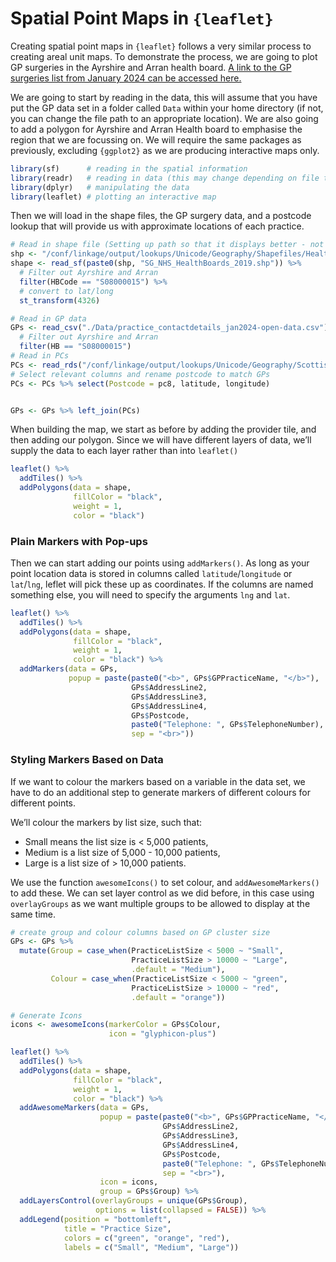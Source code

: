 # Spatial Point Maps in `{leaflet}`

Creating spatial point maps in `{leaflet}` follows a very similar process to creating areal unit maps. To demonstrate the process, we are going to plot GP surgeries in the Ayrshire and Arran health board. [A link to the GP surgeries list from January 2024 can be accessed here.](https://www.opendata.nhs.scot/dataset/f23655c3-6e23-4103-a511-a80d998adb90/resource/54a6e1e3-98a3-4e78-be0d-1e6d6ebdde1d/download/practice_contactdetails_jan2024-open-data.csv)

We are going to start by reading in the data, this will assume that you have put the GP data set in a folder called `Data` within your home directory (if not, you can change the file path to an appropriate location). We are also going to add a polygon for Ayrshire and Arran Health board to emphasise the region that we are focussing on. We will require the same packages as previously, excluding `{ggplot2}` as we are producing interactive maps only.

```r
library(sf)      # reading in the spatial information
library(readr)   # reading in data (this may change depending on file type)
library(dplyr)   # manipulating the data
library(leaflet) # plotting an interactive map
```

Then we will load in the shape files, the GP surgery data, and a postcode lookup that will provide us with approximate locations of each practice.

```r
# Read in shape file (Setting up path so that it displays better - not necessary)
shp <- "/conf/linkage/output/lookups/Unicode/Geography/Shapefiles/Health Board 2019/"
shape <- read_sf(paste0(shp, "SG_NHS_HealthBoards_2019.shp")) %>% 
  # Filter out Ayrshire and Arran
  filter(HBCode == "S08000015") %>% 
  # convert to lat/long
  st_transform(4326)

# Read in GP data
GPs <- read_csv("./Data/practice_contactdetails_jan2024-open-data.csv") %>% 
  # Filter out Ayrshire and Arran
  filter(HB == "S08000015")
# Read in PCs
PCs <- read_rds("/conf/linkage/output/lookups/Unicode/Geography/Scottish Postcode Directory/Scottish_Postcode_Directory_2024_1.rds")
# Select relevant columns and rename postcode to match GPs
PCs <- PCs %>% select(Postcode = pc8, latitude, longitude)


GPs <- GPs %>% left_join(PCs)
```

When building the map, we start as before by adding the provider tile, and then adding our polygon. Since we will have different layers of data, we'll supply the data to each layer rather than into `leaflet()`

```r
leaflet() %>% 
  addTiles() %>% 
  addPolygons(data = shape,
              fillColor = "black",
              weight = 1,
              color = "black")
```

### Plain Markers with Pop-ups

Then we can start adding our points using `addMarkers()`. As long as your point location data is stored in columns called `latitude`/`longitude` or `lat`/`lng`, leflet will pick these up as coordinates. If the columns are named something else, you will need to specify the arguments `lng` and `lat`.


```r
leaflet() %>% 
  addTiles() %>% 
  addPolygons(data = shape,
              fillColor = "black",
              weight = 1,
              color = "black") %>% 
  addMarkers(data = GPs,
             popup = paste(paste0("<b>", GPs$GPPracticeName, "</b>"),
                           GPs$AddressLine2,
                           GPs$AddressLine3,
                           GPs$AddressLine4,
                           GPs$Postcode,
                           paste0("Telephone: ", GPs$TelephoneNumber),
                           sep = "<br>"))
```

### Styling Markers Based on Data

If we want to colour the markers based on a variable in the data set, we have to do an additional step to generate markers of different colours for different points. 

We'll colour the markers by list size, such that:

 - Small means the list size is < 5,000 patients, 
 - Medium is a list size of 5,000 - 10,000 patients, 
 - Large is a list size of > 10,000 patients. 
 
We use the function `awesomeIcons()` to set colour, and `addAwesomeMarkers()` to add these. We can set layer control as we did before, in this case using `overlayGroups` as we want multiple groups to be allowed to display at the same time.

```r
# create group and colour columns based on GP cluster size
GPs <- GPs %>% 
  mutate(Group = case_when(PracticeListSize < 5000 ~ "Small",
                           PracticeListSize > 10000 ~ "Large",
                           .default = "Medium"),
         Colour = case_when(PracticeListSize < 5000 ~ "green",
                           PracticeListSize > 10000 ~ "red",
                           .default = "orange"))

# Generate Icons
icons <- awesomeIcons(markerColor = GPs$Colour,
                      icon = "glyphicon-plus")

leaflet() %>% 
  addTiles() %>% 
  addPolygons(data = shape,
              fillColor = "black",
              weight = 1,
              color = "black") %>% 
  addAwesomeMarkers(data = GPs,
                    popup = paste(paste0("<b>", GPs$GPPracticeName, "</b>"),
                                  GPs$AddressLine2,
                                  GPs$AddressLine3,
                                  GPs$AddressLine4,
                                  GPs$Postcode,
                                  paste0("Telephone: ", GPs$TelephoneNumber),
                                  sep = "<br>"),
                    icon = icons,
                    group = GPs$Group) %>% 
  addLayersControl(overlayGroups = unique(GPs$Group), 
                   options = list(collapsed = FALSE)) %>% 
  addLegend(position = "bottomleft", 
            title = "Practice Size",
            colors = c("green", "orange", "red"), 
            labels = c("Small", "Medium", "Large"))

```
